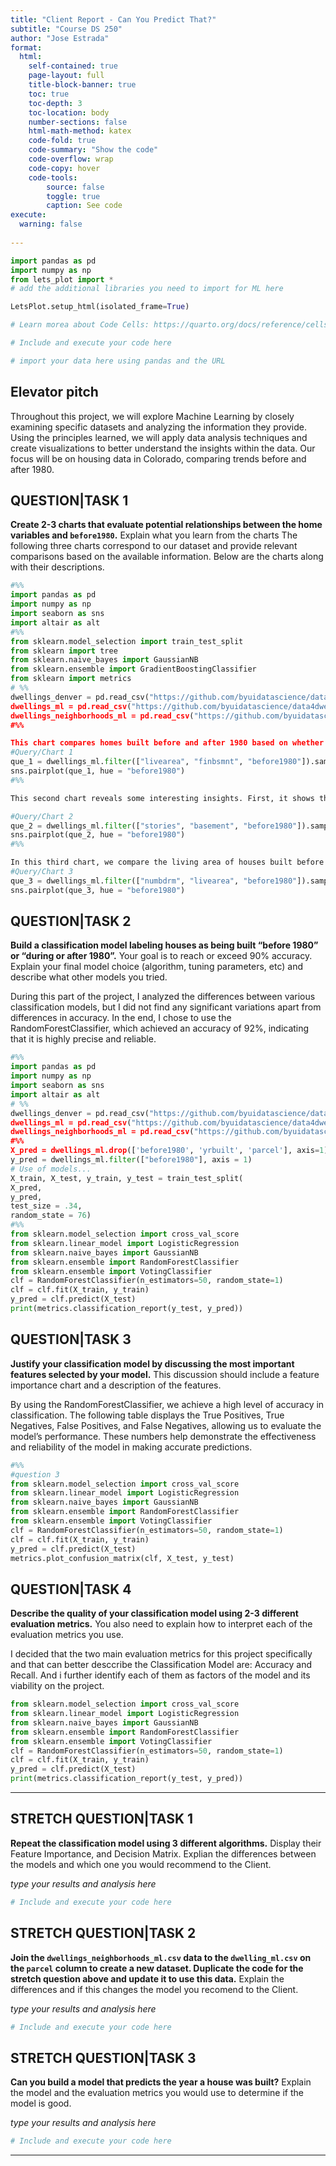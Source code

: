 ```yaml
---
title: "Client Report - Can You Predict That?"
subtitle: "Course DS 250"
author: "Jose Estrada"
format:
  html:
    self-contained: true
    page-layout: full
    title-block-banner: true
    toc: true
    toc-depth: 3
    toc-location: body
    number-sections: false
    html-math-method: katex
    code-fold: true
    code-summary: "Show the code"
    code-overflow: wrap
    code-copy: hover
    code-tools:
        source: false
        toggle: true
        caption: See code
execute: 
  warning: false
    
---
```


```python
import pandas as pd 
import numpy as np
from lets_plot import *
# add the additional libraries you need to import for ML here

LetsPlot.setup_html(isolated_frame=True)
```


```python
# Learn morea about Code Cells: https://quarto.org/docs/reference/cells/cells-jupyter.html

# Include and execute your code here

# import your data here using pandas and the URL


```

## Elevator pitch
Throughout this project, we will explore Machine Learning by closely examining specific datasets and analyzing the information they provide. Using the principles learned, we will apply data analysis techniques and create visualizations to better understand the insights within the data. Our focus will be on housing data in Colorado, comparing trends before and after 1980.

## QUESTION|TASK 1

__Create 2-3 charts that evaluate potential relationships between the home variables and `before1980`.__ Explain what you learn from the charts The following three charts correspond to our dataset and provide relevant comparisons based on the available information. Below are the charts along with their descriptions.

```python


#%%
import pandas as pd
import numpy as np
import seaborn as sns
import altair as alt
#%%
from sklearn.model_selection import train_test_split
from sklearn import tree
from sklearn.naive_bayes import GaussianNB
from sklearn.ensemble import GradientBoostingClassifier
from sklearn import metrics
# %%
dwellings_denver = pd.read_csv("https://github.com/byuidatascience/data4dwellings/raw/master/dat
dwellings_ml = pd.read_csv("https://github.com/byuidatascience/data4dwellings/raw/master/data-ra
dwellings_neighborhoods_ml = pd.read_csv("https://github.com/byuidatascience/data4dwellings/raw/
#%%

This chart compares homes built before and after 1980 based on whether or not they have a basement and more than one story. This information tells us what kinds of living spaces were allocated over time. Older houses had fewer stories but often included a basement. New houses have more than one story, though they are less likely to have a basement.
#Query/Chart 1
que_1 = dwellings_ml.filter(["livearea", "finbsmnt", "before1980"]).sample(500)
sns.pairplot(que_1, hue = "before1980")
#%%

This second chart reveals some interesting insights. First, it shows that newer houses tend to have less living area compared to those built before 1980. Additionally, the data indicates that older houses were more likely to have finished basements than newer ones. These two factors provide valuable insights into how living conditions and home design have changed over time.

#Query/Chart 2
que_2 = dwellings_ml.filter(["stories", "basement", "before1980"]).sample(500)
sns.pairplot(que_2, hue = "before1980")
#%%

In this third chart, we compare the living area of houses built before and after 1980 in relation to the number of bedrooms. The data shows that older houses generally had more bedrooms, though their total living space was only slightly larger than that of newer homes. In contrast, newer houses tend to have fewer bedrooms and, in most cases, less overall living area compared to older homes.
#Query/Chart 3
que_3 = dwellings_ml.filter(["numbdrm", "livearea", "before1980"]).sample(500)
sns.pairplot(que_3, hue = "before1980")

```


## QUESTION|TASK 2

__Build a classification model labeling houses as being built “before 1980” or “during or after 1980”.__ Your goal is to reach or exceed 90% accuracy. Explain your final model choice (algorithm, tuning parameters, etc) and describe what other models you tried.  

During this part of the project, I analyzed the differences between various classification models, but I did not find any significant variations apart from differences in accuracy. In the end, I chose to use the RandomForestClassifier, which achieved an accuracy of 92%, indicating that it is highly precise and reliable.

```python
#%%
import pandas as pd
import numpy as np
import seaborn as sns
import altair as alt
# %%
dwellings_denver = pd.read_csv("https://github.com/byuidatascience/data4dwellings/raw/master/dat
dwellings_ml = pd.read_csv("https://github.com/byuidatascience/data4dwellings/raw/master/data-ra
dwellings_neighborhoods_ml = pd.read_csv("https://github.com/byuidatascience/data4dwellings/raw/
#%%
X_pred = dwellings_ml.drop(['before1980', 'yrbuilt', 'parcel'], axis=1)
y_pred = dwellings_ml.filter(["before1980"], axis = 1)
# Use of models...
X_train, X_test, y_train, y_test = train_test_split(
X_pred,
y_pred,
test_size = .34,
random_state = 76)
#%%
from sklearn.model_selection import cross_val_score
from sklearn.linear_model import LogisticRegression
from sklearn.naive_bayes import GaussianNB
from sklearn.ensemble import RandomForestClassifier
from sklearn.ensemble import VotingClassifier
clf = RandomForestClassifier(n_estimators=50, random_state=1)
clf = clf.fit(X_train, y_train)
y_pred = clf.predict(X_test)
print(metrics.classification_report(y_test, y_pred))


```


## QUESTION|TASK 3

__Justify your classification model by discussing the most important features selected by your model.__ This discussion should include a feature importance chart and a description of the features. 

By using the RandomForestClassifier, we achieve a high level of accuracy in classification. The following table displays the True Positives, True Negatives, False Positives, and False Negatives, allowing us to evaluate the model's performance. These numbers help demonstrate the effectiveness and reliability of the model in making accurate predictions.

```python
#%%
#question 3
from sklearn.model_selection import cross_val_score
from sklearn.linear_model import LogisticRegression
from sklearn.naive_bayes import GaussianNB
from sklearn.ensemble import RandomForestClassifier
from sklearn.ensemble import VotingClassifier
clf = RandomForestClassifier(n_estimators=50, random_state=1)
clf = clf.fit(X_train, y_train)
y_pred = clf.predict(X_test)
metrics.plot_confusion_matrix(clf, X_test, y_test)


```


## QUESTION|TASK 4

__Describe the quality of your classification model using 2-3 different evaluation metrics.__ You also need to explain how to interpret each of the evaluation metrics you use.  

I decided that the two main evaluation metrics for this project specifically and that can better desccribe
the Classification Model are: Accuracy and Recall. And i further identify each of them as factors of the
model and its viability on the project.


```python
from sklearn.model_selection import cross_val_score
from sklearn.linear_model import LogisticRegression
from sklearn.naive_bayes import GaussianNB
from sklearn.ensemble import RandomForestClassifier
from sklearn.ensemble import VotingClassifier
clf = RandomForestClassifier(n_estimators=50, random_state=1)
clf = clf.fit(X_train, y_train)
y_pred = clf.predict(X_test)
print(metrics.classification_report(y_test, y_pred))

```

---

## STRETCH QUESTION|TASK 1

__Repeat the classification model using 3 different algorithms.__ Display their Feature Importance, and Decision Matrix. Explian the differences between the models and which one you would recommend to the Client.   

_type your results and analysis here_

```python
# Include and execute your code here


```


## STRETCH QUESTION|TASK 2

__Join the `dwellings_neighborhoods_ml.csv` data to the `dwelling_ml.csv` on the `parcel` column to create a new dataset. Duplicate the code for the stretch question above and update it to use this data.__ Explain the differences and if this changes the model you recomend to the Client.   

_type your results and analysis here_

```python
# Include and execute your code here


```


## STRETCH QUESTION|TASK 3

__Can you build a model that predicts the year a house was built?__ Explain the model and the evaluation metrics you would use to determine if the model is good.  

_type your results and analysis here_

```python
# Include and execute your code here


```

---

